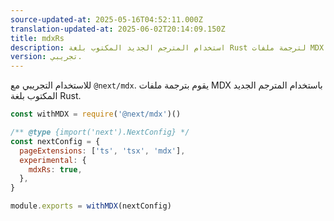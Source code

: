 ```yaml
---
source-updated-at: 2025-05-16T04:52:11.000Z
translation-updated-at: 2025-06-02T20:14:09.150Z
title: mdxRs
description: استخدام المترجم الجديد المكتوب بلغة Rust لترجمة ملفات MDX في App Router.
version: تجريبي.
---
```


للاستخدام التجريبي مع `@next/mdx`. يقوم بترجمة ملفات MDX باستخدام المترجم الجديد المكتوب بلغة Rust.

```js filename="next.config.js"
const withMDX = require('@next/mdx')()

/** @type {import('next').NextConfig} */
const nextConfig = {
  pageExtensions: ['ts', 'tsx', 'mdx'],
  experimental: {
    mdxRs: true,
  },
}

module.exports = withMDX(nextConfig)
```
